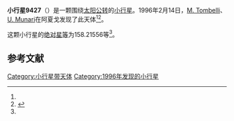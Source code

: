 {{Infobox planet
| bgcolour = #FFFFC0
| name = 9427 Righini
| symbol = 
| image = 
| caption = 
| discovery = yes
| discovery_ref = 
| discoverer = [[M._Tombelli|M. Tombelli]]、[[U._Munari|U. Munari]]
| discovery_site = [[阿夏戈|阿夏戈]] 
| discovered = 1996年2月14日
| designations = yes
| mp_name = 
| named_after = 
| alt_names = 
| mp_category = [[主带小行星|主带小行星]]
| orbit_ref = <ref name="a">[http://ssd.jpl.nasa.gov/sbdb.cgi?sstr=9427 9427 Righini] {{Wayback|url=http://ssd.jpl.nasa.gov/sbdb.cgi?sstr=9427 |date=20140815064520 }}，小行星數據庫瀏覽器（JPL Small-Body Database Browser）－[[美国国家航空航天局|美国国家航空航天局]]喷气推进实验室</ref>
| epoch = 2456400.5 (2013年4月18日更新)
| aphelion = {{convert|3.2802631|AU|km|3|abbr=on|lk=out}}
| perihelion = {{convert|2.7158655|AU|km|3|abbr=on}}
| semimajor = {{convert|2.9980643|AU|km|3|abbr=on}}
| eccentricity = 0.094127
| period = 1896.093946 [[日|日]]<br />5.19[[儒略年|儒略年]]
| avg_speed = 
| inclination = 10.93647
| asc_node = 142.85743
| mean_anomaly = 
| arg_peri = 158.21556
| satellites = 
| physical_characteristics = yes
| dimensions = 
| mass = 
| density = 
| surface_grav = 
| escape_velocity = 
| sidereal_day = 
| axial_tilt = 
| pole_ecliptic_lat = 
| pole_ecliptic_lon = 
| albedo = 
| temperatures= 
| temp_name1 = 
| mean_temp_1 = 
| max_temp_1 = 
| temp_name2 = 
| max_temp_2 = 
| spectral_type = 
| abs_magnitude = 158.21556
}}

'''小行星9427'''（{{lang-en|9427 Righini}}）是一颗围绕[[太阳|太阳]][[公转|公转]]的[[小行星|小行星]]。1996年2月14日，[[M._Tombelli|M. Tombelli]]、[[U._Munari|U. Munari]]在阿夏戈发现了此天体<ref name="a" /><ref>{{cite news|title=小行星列表|url=http://cfa-www.harvard.edu/iau/lists/NumberedMPs.txt|accessdate=2013-07-08|newspaper=哈佛大学|archive-date=2008-05-17|archive-url=https://web.archive.org/web/20080517010638/http://cfa-www.harvard.edu/iau/lists/NumberedMPs.txt|dead-url=no}}</ref>。

这颗小行星的[[绝对星等|绝对星等]]为158.21556等<ref name="a" />。

==参考文献==
{{reflist}}
{{Minor Planet Number|[[小行星9426|小行星9426]]|[[小行星9428|小行星9428]]}}

{{小天体}}

[[Category:小行星带天体|Category:小行星带天体]]
[[Category:1996年发现的小行星|Category:1996年发现的小行星]]

{{asteroid-stub}}
